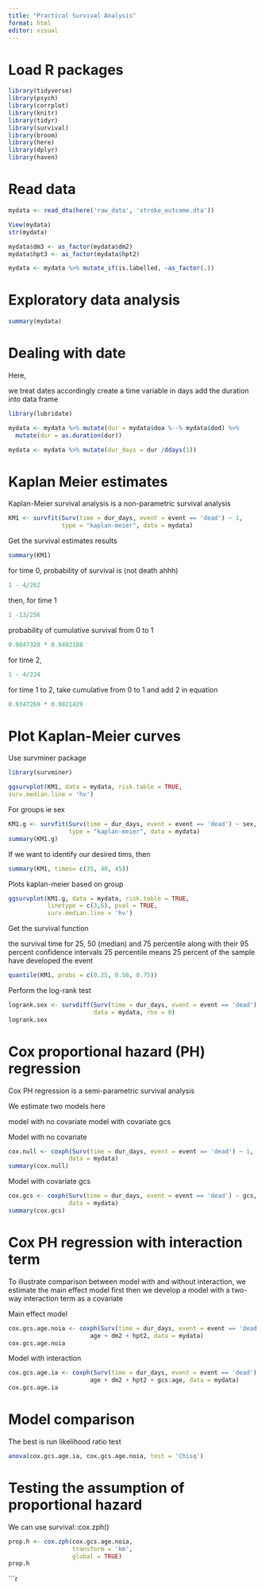 ```yaml
---
title: "Practical Survival Analysis"
format: html
editor: visual
---
```

# Load R packages
```r
library(tidyverse)
library(psych)
library(corrplot)
library(knitr)
library(tidyr)
library(survival)
library(broom)
library(here)
library(dplyr)
library(haven)
```
# Read data
```r
mydata <- read_dta(here('raw_data', 'stroke_outcome.dta'))
```

```r
View(mydata)
str(mydata)
```

```r
mydata$dm3 <- as_factor(mydata$dm2)
mydata$hpt3 <- as_factor(mydata$hpt2)
```

```r
mydata <- mydata %>% mutate_if(is.labelled, ~as_factor(.))
```

# Exploratory data analysis
```r
summary(mydata)
```
# Dealing with date
Here,

we treat dates accordingly
create a time variable in days
add the duration into data frame
```r
library(lubridate)
```

```r
mydata <- mydata %>% mutate(dur = mydata$doa %--% mydata$dod) %>%
  mutate(dur = as.duration(dur))

mydata <- mydata %>% mutate(dur_days = dur /ddays(1))

```

# Kaplan Meier estimates
Kaplan-Meier survival analysis is a non-parametric survival analysis
```r
KM1 <- survfit(Surv(time = dur_days, event = event == 'dead') ~ 1,
               type = "kaplan-meier", data = mydata)
```
Get the survival estimates results
```r
summary(KM1)
```
for time 0, probability of survival is (not death ahhh)
```r
1 - 4/262
```
then, for time 1
```r
1 -13/256
```
probability of cumulative survival from 0 to 1
```r
0.9847328 * 0.9492188
```
for time 2, 
```r
1 - 4/224
```
for time 1 to 2, take cumulative from 0 to 1 and add 2 in equation
```r
0.9347269 * 0.9821429
```
# Plot Kaplan-Meier curves
Use survminer package
```r
library(survminer)
```

```r
ggsurvplot(KM1, data = mydata, risk.table = TRUE,
surv.median.line = 'hv')
```
For groups ie sex
```r
KM1.g <- survfit(Surv(time = dur_days, event = event == 'dead') ~ sex,
                 type = "kaplan-meier", data = mydata)
summary(KM1.g)
```

If we want to identify our desired tims, then
```r
summary(KM1, times= c(35, 40, 45))
```

Plots kaplan-meier based on group
```r
ggsurvplot(KM1.g, data = mydata, risk.table = TRUE,
           linetype = c(3,6), pval = TRUE,
           surv.median.line = 'hv')
```
Get the survival function

the survival time for 25, 50 (median) and 75 percentile along with their 95 percent confidence intervals
25 percentile means 25 percent of the sample have developed the event
```r
quantile(KM1, probs = c(0.25, 0.50, 0.75))
```
Perform the log-rank test
```r
logrank.sex <- survdiff(Surv(time = dur_days, event = event == 'dead') ~ sex,
                        data = mydata, rho = 0)
logrank.sex
```

# Cox proportional hazard (PH) regression
Cox PH regression is a semi-parametric survival analysis

We estimate two models here

model with no covariate
model with covariate gcs

Model with no covariate
```r
cox.null <- coxph(Surv(time = dur_days, event = event == 'dead') ~ 1,
                 data = mydata)
summary(cox.null)
```
Model with covariate gcs
```r
cox.gcs <- coxph(Surv(time = dur_days, event = event == 'dead') ~ gcs,
                 data = mydata)
summary(cox.gcs)
```
# Cox PH regression with interaction term
To illustrate comparison between model with and without interaction, we estimate the main effect model first then we develop a model with a two-way interaction term as a covariate

Main effect model
```r
cox.gcs.age.noia <- coxph(Surv(time = dur_days, event = event == 'dead') ~ gcs +
                       age + dm2 + hpt2, data = mydata)
cox.gcs.age.noia
```
Model with interaction
```r
cox.gcs.age.ia <- coxph(Surv(time = dur_days, event = event == 'dead') ~ gcs +
                       age + dm2 + hpt2 + gcs:age, data = mydata)
cox.gcs.age.ia
```
# Model comparison
The best is run likelihood ratio test
```r
anova(cox.gcs.age.ia, cox.gcs.age.noia, test = 'Chisq')

```
# Testing the assumption of proportional hazard
We can use survival::cox.zph()
```r
prop.h <- cox.zph(cox.gcs.age.noia, 
                  transform = 'km', 
                  global = TRUE)
prop.h
```


```r
